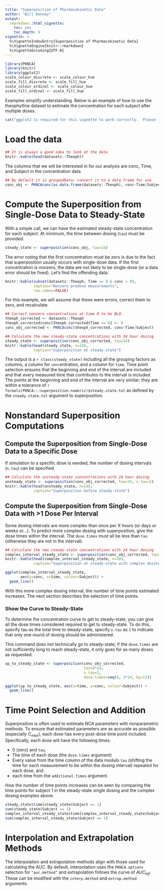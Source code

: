 ---
title: "Superposition of Pharmacokinetic Data"
author: "Bill Denney"
output:
  rmarkdown::html_vignette:
    toc: yes
    toc_depth: 6
vignette: >
  %\VignetteIndexEntry{Superposition of Pharmacokinetic Data}
  %\VignetteEngine{knitr::rmarkdown}
  %\VignetteEncoding{UTF-8}
---

```{r setup, echo=FALSE, include=FALSE}
library(PKNCA)
library(knitr)
library(ggplot2)
scale_colour_discrete <- scale_colour_hue
scale_fill_discrete <- scale_fill_hue
scale_colour_ordinal <- scale_colour_hue
scale_fill_ordinal <- scale_fill_hue
```

Examples simplify understanding.  Below is an example of how to use
the theophylline dataset to estimate the concentration for each
subject after multiple doses.

```{r check-ggplot, include=!requireNamespace("ggplot2"), results="asis"}
cat("ggplot2 is required for this vignette to work correctly.  Please install the ggplot2 library and retry building the vignette.")
```

# Load the data

```{r showtheoph}
## It is always a good idea to look at the data
knitr::kable(head(datasets::Theoph))
```

The columns that we will be interested in for our analysis are conc,
Time, and Subject in the concentration data.

```{r setupconc}
## By default it is groupedData; convert it to a data frame for use
conc_obj <- PKNCAconc(as.data.frame(datasets::Theoph), conc~Time|Subject)
```

# Compute the Superposition from Single-Dose Data to Steady-State

With a simple call, we can have the estimated steady-state
concentration for each subject.  At minimum, the time between dosing
(`tau`) must be provided.

```{r superposition, error=TRUE}
steady_state <- superposition(conc_obj, tau=24)
```

The error noting that the first concentration must be zero is due to
the fact that superposition usually occurs with single-dose data.  If
the first concentration is nonzero, the data are not likely to be
single-dose (or a data error should be fixed).  Let's find the offending data.

```{r findnonzero}
knitr::kable(subset(datasets::Theoph, Time == 0 & conc > 0),
             caption="Nonzero predose measurements",
             row.names=FALSE)
```

For this example, we will assume that these were errors, correct them to zero, and recalculate.

```{r allownonzero}
## Correct nonzero concentrations at time 0 to be BLQ.
theoph_corrected <- datasets::Theoph
theoph_corrected$conc[theoph_corrected$Time == 0] <- 0
conc_obj_corrected <- PKNCAconc(theoph_corrected, conc~Time|Subject)

## Calculate the new steady-state concentrations with 24 hour dosing
steady_state <- superposition(conc_obj_corrected, tau=24)
knitr::kable(head(steady_state, n=14),
             caption="Superposition at steady-state")
```

The output is a `r class(steady_state)` including all the grouping factors as columns, a column for `conc`entration, and a column for `time`.  Time point selection ensures that the beginning and end of the interval are included and that every measured time that contributes to the interval is included.  The points at the beginning and end of the interval are very similar; they are within a tolerance of `r formals(PKNCA:::superposition.numeric)$steady.state.tol` as defined by the `steady.state.tol` argument to superposition.

# Nonstandard Superposition Computations

## Compute the Superposition from Single-Dose Data to a Specific Dose

If simulation to a specific dose is needed, the number of dosing intervals (`n.tau`) can be specified.

```{r UnsteadyState}
## Calculate the unsteady-state concentrations with 24 hour dosing
unsteady_state <- superposition(conc_obj_corrected, tau=24, n.tau=2)
knitr::kable(head(unsteady_state, n=14),
             caption="Superposition before steady-state")
```

## Compute the Superposition from Single-Dose Data with >1 Dose Per Interval

Some dosing intervals are more complex than once per X hours (or days or weeks or...).  To predict more complex dosing with superposition, give the dose times within the interval.  The `dose.times` must all be less than `tau` (otherwise they are not in the interval).

```{r ComplexInterval}
## Calculate the new steady-state concentrations with 24 hour dosing
complex_interval_steady_state <- superposition(conc_obj_corrected, tau=24, dose.times=c(0, 2, 4))
knitr::kable(head(complex_interval_steady_state, n=10),
             caption="Superposition at steady-state with complex dosing")
```
```{r ComplexInterval-visualization, eval=requireNamespace("ggplot2")}
ggplot(complex_interval_steady_state,
       aes(y=conc, x=time, colour=Subject)) +
  geom_line()
```

With this more complex dosing interval, the number of time points estimated increases.  The next section describes the selection of time points.

### Show the Curve to Steady-State

To determine the concentration curve to get to steady-state, you can give all the dose times considered required to get to steady-state.  To do this, specify tau as the total time to steady-state, specify `n.tau` as `1` to indicate that only one round of dosing should be administered.

This command does not technically go to steady-state; if the `dose.times` are not sufficiently long to reach steady-state, it only goes for as many doses as requested.

```{r to_steady_state}
up_to_steady_state <- superposition(conc_obj_corrected,
                                    tau=4*24,
                                    n.tau=1,
                                    dose.times=seq(0, 3*24, by=12))
```
```{r to_steady_state-visualization, eval=requireNamespace("ggplot2")}
ggplot(up_to_steady_state, aes(x=time, y=conc, colour=Subject)) +
  geom_line()
```

# Time Point Selection and Addition

Superposition is often used to estimate NCA parameters with nonparametric methods.  To ensure that estimated parameters are as accurate as possible (especially $C_{max}$), each dose has every post-dose time point included.  Specifically, each dose will have the following times:

* 0 (zero) and `tau`,
* The time of each dose (the `dose.times` argument)
* Every value from the time column of the data modulo `tau` (shifting the time for each measurement to be within the dosing interval) repeated for each dose, and
* each time from the `additional.times` argument.

How the number of time points increases can be seen by comparing the time points for subject 1 in the steady-state single dosing and the complex dosing examples above.

```{r time-point-selection}
steady_state$time[steady_state$Subject == 1]
sum(steady_state$Subject == 1)
complex_interval_steady_state$time[complex_interval_steady_state$Subject == 1]
sum(complex_interval_steady_state$Subject == 1)
```

# Interpolation and Extrapolation Methods

The interpolation and extrapolation methods align with those used for calculating the AUC.  By default, interpolation uses the `PKNCA.options` selection for `"auc.method"` and extrapolation follows the curve of $AUC_{inf}$.  These can be modified with the `interp.method` and `extrap.method` arguments.
